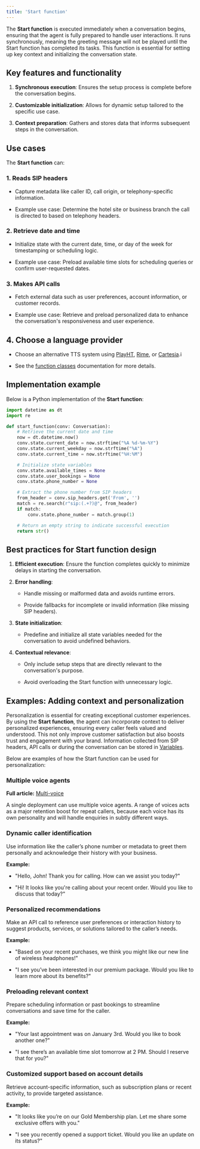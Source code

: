 ```yaml
---
title: 'Start function'
---
```


The **Start function** is executed immediately when a conversation begins, ensuring that the agent is fully prepared to handle user interactions.
It runs synchronously, meaning the greeting message will not be played until the Start function has completed its tasks. This function is essential for setting up key context and initializing the conversation state.

## Key features and functionality

1. **Synchronous execution**: Ensures the setup process is complete before the conversation begins.

2. **Customizable initialization**: Allows for dynamic setup tailored to the specific use case.

3. **Context preparation**: Gathers and stores data that informs subsequent steps in the conversation.

## Use cases

The **Start function** can:

### 1. Reads SIP headers

* Capture metadata like caller ID, call origin, or telephony-specific information.

* Example use case: Determine the hotel site or business branch the call is directed to based on telephony headers.

### 2. Retrieve date and time

* Initialize state with the current date, time, or day of the week for timestamping or scheduling logic.

* Example use case: Preload available time slots for scheduling queries or confirm user-requested dates.

### 3. Makes API calls

* Fetch external data such as user preferences, account information, or customer records.

* Example use case: Retrieve and preload personalized data to enhance the conversation's responsiveness and user experience.

## 4. Choose a language provider

* Choose an alternative TTS system using [PlayHT](https://docs.play.ht/reference/api-getting-started), [Rime](https://docs.rime.ai/api-reference/voices), or [Cartesia](https://docs.cartesia.ai/api-reference/tts/tts).i

* See the [function classes](/function/classes) documentation for more details.

## Implementation example

Below is a Python implementation of the **Start function**:

```python
import datetime as dt
import re

def start_function(conv: Conversation):
    # Retrieve the current date and time
    now = dt.datetime.now()
    conv.state.current_date = now.strftime("%A %d-%m-%Y")
    conv.state.current_weekday = now.strftime("%A")
    conv.state.current_time = now.strftime("%H:%M")

    # Initialize state variables
    conv.state.available_times = None
    conv.state.user_bookings = None
    conv.state.phone_number = None

    # Extract the phone number from SIP headers
    from_header = conv.sip_headers.get('From', '')
    match = re.search(r"sip:(.+?)@", from_header)
    if match:
        conv.state.phone_number = match.group(1)

    # Return an empty string to indicate successful execution
    return str()
```

## Best practices for Start function design

1. **Efficient execution**: Ensure the function completes quickly to minimize delays in starting the conversation.

2. **Error handling**:

   * Handle missing or malformed data and avoids runtime errors.

   * Provide fallbacks for incomplete or invalid information (like missing SIP headers).

3. **State initialization**:

   * Predefine and initialize all state variables needed for the conversation to avoid undefined behaviors.

4. **Contextual relevance**:

   * Only include setup steps that are directly relevant to the conversation's purpose.

   * Avoid overloading the Start function with unnecessary logic.

## Examples: Adding context and personalization

Personalization is essential for creating exceptional customer experiences. By using the **Start function**, the agent can incorporate context to deliver personalized experiences, ensuring every caller feels valued and understood. This not only improve customer satisfaction but also boosts trust and engagement with your brand. Information collected from SIP headers, API calls or during the conversation can be stored in [Variables](./variables).&#x20;

Below are examples of how the Start function can be used for personalization:

### Multiple voice agents

**Full article:** [Multi-voice](/voice/multi-voice)

A single deployment can use multiple voice agents. A range of voices acts as a major retention boost for repeat callers, because each voice has its own personality
and will handle enquiries in subtly different ways.

### Dynamic caller identification

Use information like the caller’s phone number or metadata to greet them personally and acknowledge their history with your business.

**Example:**

* "Hello, John! Thank you for calling. How can we assist you today?"

* "Hi! It looks like you're calling about your recent order. Would you like to discuss that today?"

### Personalized recommendations

Make an API call to reference user preferences or interaction history to suggest products, services, or solutions tailored to the caller’s needs.

**Example:**

* "Based on your recent purchases, we think you might like our new line of wireless headphones!"

* "I see you’ve been interested in our premium package. Would you like to learn more about its benefits?"

### Preloading relevant context

Prepare scheduling information or past bookings to streamline conversations and save time for the caller.

**Example:**

* "Your last appointment was on January 3rd. Would you like to book another one?"

* "I see there’s an available time slot tomorrow at 2 PM. Should I reserve that for you?"

### Customized support based on account details

Retrieve account-specific information, such as subscription plans or recent activity, to provide targeted assistance.

**Example:**

* "It looks like you’re on our Gold Membership plan. Let me share some exclusive offers with you."

* "I see you recently opened a support ticket. Would you like an update on its status?"